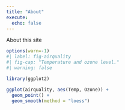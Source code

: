 ```yaml
---
title: "About"
execute:
  echo: false
---
```


About this site

```r
options(warn=-1)
#| label: fig-airquality
#| fig-cap: "Temperature and ozone level."
#| warning: false

library(ggplot2)

ggplot(airquality, aes(Temp, Ozone)) + 
  geom_point() + 
  geom_smooth(method = "loess")



```
